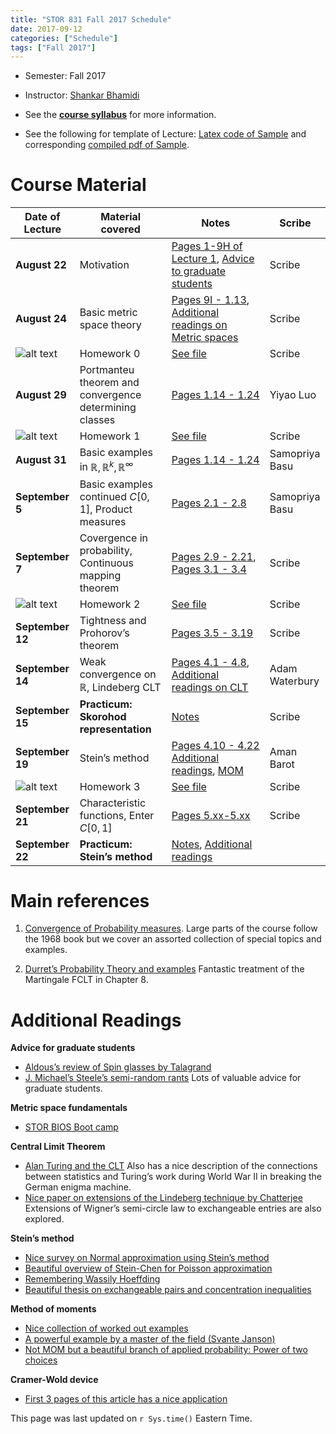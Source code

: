 ```yaml
---
title: "STOR 831 Fall 2017 Schedule"
date: 2017-09-12
categories: ["Schedule"]
tags: ["Fall 2017"]
---
```


- Semester: Fall 2017

- Instructor: [Shankar Bhamidi](https:shankarbhamidi.web.unc.edu)

- See the **[course syllabus](https://www.dropbox.com/s/4izicnf5nc0rjkp/course-outline.pdf?dl=0)** for more information. 

- See the following for template of Lecture: [Latex code of Sample](https://www.dropbox.com/s/kuippnxv6tw1gal/sample.tex?dl=0) and corresponding [compiled pdf of Sample](https://www.dropbox.com/s/lg4iibludaets0s/sample.pdf?dl=0). 

# **Course Material**


| Date of Lecture| Material covered | Notes | Scribe|
|-------------------|---------------------------|-----------------------------|------------------|
|**August 22** | Motivation | [Pages 1-9H of Lecture 1](https://www.dropbox.com/s/emlqxzcf4b2zqyn/2017_FA_Lecture-1.pdf?dl=0), [Advice to graduate students](#advice) |Scribe |
|**August 24** | Basic metric space theory | [Pages 9I - 1.13](https://www.dropbox.com/s/emlqxzcf4b2zqyn/2017_FA_Lecture-1.pdf?dl=0), [Additional readings on Metric spaces](#metric) |Scribe
|![alt text](/img/dog.png)|Homework 0|[See file](https://www.dropbox.com/s/ha8m3dip2i0rc2x/2017_FA_Assignment0.pdf?dl=0) |Scribe
|**August 29** | Portmanteu theorem and convergence determining classes | [Pages 1.14 - 1.24](https://www.dropbox.com/s/emlqxzcf4b2zqyn/2017_FA_Lecture-1.pdf?dl=0) |Yiyao Luo 
|![alt text](/img/dog.png)|Homework 1|[See file](https://www.dropbox.com/s/95xz7mpbt3j2zox/2017_FA_Assignment1.pdf?dl=0) |Scribe
|**August 31** | Basic examples in $\mathbb{R},\mathbb{R}^k,\mathbb{R}^\infty$ | [Pages 1.14 - 1.24](https://www.dropbox.com/s/emlqxzcf4b2zqyn/2017_FA_Lecture-1.pdf?dl=0) |Samopriya Basu
|**September 5** | Basic examples continued $C[0,1]$, Product measures | [Pages 2.1 - 2.8](https://www.dropbox.com/s/q1sg2ix6g57c9up/2017_FA_Lecture-2.pdf?dl=0) |Samopriya Basu
|**September 7**| Covergence in probability, Continuous mapping theorem | [Pages 2.9 - 2.21](https://www.dropbox.com/s/q1sg2ix6g57c9up/2017_FA_Lecture-2.pdf?dl=0), [Pages 3.1 - 3.4](https://www.dropbox.com/s/hnl1pdw0uvgtbor/2017_FA_Lecture-3.pdf?dl=0) |Scribe
|![alt text](/img/dog.png)|Homework 2|[See file](https://www.dropbox.com/s/44b07fsknxtyvno/2017_FA_Assignment2.pdf?dl=0) |Scribe
|**September 12**| Tightness and Prohorov's theorem | [Pages 3.5 - 3.19](https://www.dropbox.com/s/hnl1pdw0uvgtbor/2017_FA_Lecture-3.pdf?dl=0) |Scribe
|**September 14**| Weak convergence on $\mathbb{R}$, Lindeberg CLT | [Pages 4.1 - 4.8](https://www.dropbox.com/s/vkrxs8wxt156k2s/2017_FA_Lecture-4.pdf?dl=0), [Additional readings on CLT](#clt) |Adam Waterbury
|**September 15**| **Practicum: Skorohod representation** | [Notes](https://www.dropbox.com/s/ak4f12pbbtw0bak/Practicum-skorohod-representation-theorem.pdf?dl=0) |Scribe
|**September 19**| Stein's method | [Pages 4.10 - 4.22](https://www.dropbox.com/s/vkrxs8wxt156k2s/2017_FA_Lecture-4.pdf?dl=0) [Additional readings](#stein), [MOM](#mom) | Aman Barot
|![alt text](/img/dog.png)|Homework 3|[See file](https://www.dropbox.com/s/pmsi17h1a1oul05/2017_FA_Assignment3.pdf?dl=0) |Scribe
|**September 21**| Characteristic functions, Enter $C[0,1]$ | [Pages 5.xx-5.xx](https://www.dropbox.com/s/8tqsh27pd9zqncn/2017_FA_Lecture-5%20.pdf?dl=0) |Scribe
|**September 22**| **Practicum: Stein's method** | [Notes](https://www.dropbox.com/s/ek05bkjgjwx4pwa/Practicum_Steins_method.pdf?dl=0), [Additional readings](#stein) |

# **Main references**

1. [Convergence of Probability measures](http://search.lib.unc.edu/search?R=UNCb2554346). Large parts of the course follow the 1968 book but we cover an assorted collection of special topics and examples. 

2. [Durret's Probability Theory and examples](https://services.math.duke.edu/~rtd/PTE/PTEv5a.pdf)
Fantastic treatment of the Martingale FCLT in Chapter 8. 

# **Additional Readings**

<a name="advice">
 **Advice for graduate students**
</a>

- [Aldous's review of Spin glasses by Talagrand](https://www.stat.berkeley.edu/~aldous/Misc/talagrand.pdf)
- [J. Michael's Steele's semi-random rants](http://www-stat.wharton.upenn.edu/~steele/Rants.htm)
Lots of valuable advice for graduate students.

<a name="metric">
 **Metric space fundamentals**
</a>

- [STOR BIOS Boot camp](http://storbiosbootcamp.web.unc.edu)


<a name="clt">
 **Central Limit Theorem**
</a>

- [Alan Turing and the CLT](https://www.jstor.org/stable/2974762?seq=1#page_scan_tab_contents) Also has a nice description of the connections between statistics and Turing's work during World War II in breaking the German enigma machine. 
- [Nice paper on extensions of the Lindeberg technique by Chatterjee](https://projecteuclid.org/euclid.aop/1171377437) Extensions of Wigner's semi-circle law to exchangeable entries are also explored. 

<a name="stein">
 **Stein's method**
</a>

- [Nice survey on Normal approximation using Stein's method](https://pdfs.semanticscholar.org/d305/626ef13ca557687965a9e24e89ead0ff1fea.pdf)
- [Beautiful overview of Stein-Chen for Poisson approximation](http://www.jstor.org/stable/2245366?seq=1#page_scan_tab_contents)
- [Remembering Wassily Hoeffding](https://projecteuclid.org/euclid.ss/1242049393)
- [Beautiful thesis on exchangeable pairs and concentration inequalities](https://arxiv.org/abs/math/0507526)

<a name="mom">
 **Method of moments**
</a>

- [Nice collection of worked out examples](https://www.fernuni-hagen.de/stochastik/downloads/momente.pdf)
- [A powerful example by a master of the field (Svante Janson)](https://arxiv.org/pdf/1307.6344.pdf)
- [Not MOM but a beautiful branch of applied probability: Power of two choices](https://www.eecs.harvard.edu/~michaelm/postscripts/handbook2001.pdf)

<a name="cramer-wold">
 **Cramer-Wold device**
</a>

- [First 3 pages of this article has a nice application](https://people.orie.cornell.edu/gennady/techreports/NormalityCountsSGSG.pdf)

This page was last updated on `r Sys.time()` Eastern Time.
